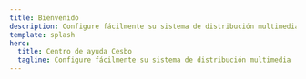 ```yaml
---
title: Bienvenido
description: Configure fácilmente su sistema de distribución multimedia
template: splash
hero:
  title: Centro de ayuda Cesbo
  tagline: Configure fácilmente su sistema de distribución multimedia
---
```


<ProductLayout>
    <ProductCard
      title="Astra"
      description="Radiodifusión televisiva simplificada"
      mainLink="/es/astra"
      links={{
        "/es/astra/getting-started/install": "Instale",
        "/es/astra/getting-started/features": "Aprenda"
      }}
    />
    <ProductCard
      title="Alta"
      description="Solución de grabación digital"
      mainLink="/es/alta"
      links={{
        "/es/alta/getting-started/install": "Instale"
      }}
    />
    <ProductCard
      title="Senta"
      description="Lleve sus flujos al siguiente nivel"
      mainLink="/es/senta"
      links={{
        "/es/senta/getting-started/installation": "Instale",
        "/es/senta/getting-started": "Aprenda"
      }}
    />
</ProductLayout>
<ProductCard
  title="Base de conocimientos"
  description="Explorar artículos y guías avanzados"
  mainLink="/es/misc"
  class="col-span-3"
/>
